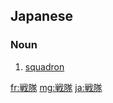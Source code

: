 ==Japanese==
{{ja-kanjitab|せん|たい|yomi=on}}

===Noun===
{{ja-noun|せんたい}}

# {{lb|ja|military|sort=せんたい}} [[squadron]]

[[fr:戦隊]]
[[mg:戦隊]]
[[ja:戦隊]]